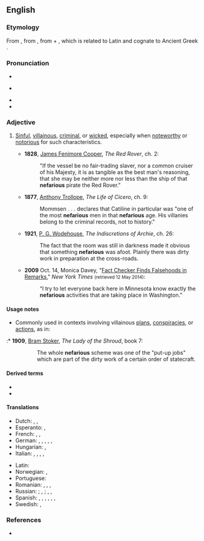 ==English==
{{was wotd|2006|February|23}}

===Etymology===
From {{bor|en|la|nefārius||execrable, abominable}}, from {{m|la|nefās||something contrary to divine law, an impious deed, sin, crime}}, from {{m|la|ne-||not}} + {{m|la|fās||the dictates of religion, divine law}}, which is related to Latin {{m|la|for||I speak, I say}} and cognate to Ancient Greek {{m|grc|φημί||I say}}.

===Pronunciation===
* {{IPA|/nɛˈfɛəɹi.əs/|lang=en}}
* {{a|UK}} {{IPA|/nɪˈfɛːɹɪ.əs/|lang=en}}
* {{audio|en-au-nefarious.ogg|Audio (AU)|lang=en}}
* {{rhymes|ɛəriəs|lang=en}}

===Adjective===
{{en-adj}}

# [[sinful|Sinful]], [[villainous]], [[criminal]], or [[wicked]], especially when [[noteworthy]] or [[notorious]] for such characteristics.
#: {{syn|en|evil|iniquitous|sinister|underhanded|vile|good-for-nothing|Thesaurus:evil}}
#* '''1828''', [[w:James Fenimore Cooper|James Fenimore Cooper]], ''The Red Rover'', ch. 2:
#*: "If the vessel be no fair-trading slaver, nor a common cruiser of his Majesty, it is as tangible as the best man's reasoning, that she may be neither more nor less than the ship of that '''nefarious''' pirate the Red Rover."
#* '''1877''', [[w:Anthony Trollope|Anthony Trollope]], ''The Life of Cicero'', ch. 9:
#*: Mommsen . . . declares that Catiline in particular was "one of the most '''nefarious''' men in that '''nefarious''' age. His villanies belong to the criminal records, not to history."
#* '''1921''', [[w:P. G. Wodehouse|P. G. Wodehouse]], ''The Indiscretions of Archie'', ch. 26:
#*: The fact that the room was still in darkness made it obvious that something '''nefarious''' was afoot. Plainly there was dirty work in preparation at the cross-roads.
#* '''2009''' Oct. 14, Monica Davey, "[http://www.nytimes.com/2009/10/15/us/politics/15bachside.html?_r=0 Fact Checker Finds Falsehoods in Remarks]," ''New York Times'' <small>(retrieved 12 May 2014)</small>:
#*: “I try to let everyone back here in Minnesota know exactly the '''nefarious''' activities that are taking place in Washington.”

====Usage notes====
* Commonly used in contexts involving villainous [[plan]]s, [[conspiracy|conspiracies]], or [[action]]s, as in:
:* '''1909''', [[w:Bram Stoker|Bram Stoker]], ''The Lady of the Shroud'', book 7:
::: The whole '''nefarious''' scheme was one of the "put-up jobs" which are part of the dirty work of a certain order of statecraft.

====Derived terms====
* {{l|en|nefariously}}
* {{l|en|nefariousness}}

====Translations====
{{trans-top|sinful, villainous, criminal, or wicked, especially when noteworthy or notorious for such characteristics}}
* Dutch: {{t+|nl|berucht}}, {{t+|nl|schandelijk}}, {{t+|nl|misdadig}}
* Esperanto: {{t|eo|skandala}}, {{t|eo|malfarinda}}
* French: {{t+|fr|infâme}}, {{t+|fr|scandaleux}}, {{t+|fr|criminel}}
* German: {{t+|de|berüchtigt}}, {{t+|de|schändlich}}, {{t+|de|ruchlos}}, {{t+|de|verachtenswert}}, {{t+|de|bösartig}}, {{t+|de|böse}}
* Hungarian: {{t+|hu|gyalázatos}}, {{t+|hu|alávaló}}
* Italian: {{t+|it|nefasto}}, {{t+|it|scellerato}}, {{t+|it|diabolico}}, {{t+|it|infernale}}, {{t+|it|sinistro}}
{{trans-mid}}
* Latin: {{t|la|nefārius}}
* Norwegian: {{t|no|avskyelig}}, {{t|no|skjendig}}
* Portuguese: {{t+|pt|nefasto}}
* Romanian: {{t+|ro|abject}}, {{t+|ro|infam}}, {{t+|ro|păcătos}}, {{t+|ro|vicios}}
* Russian: {{t+|ru|бесче́стный|m}}; {{t+|ru|нече́стный|m}}, {{t+|ru|ни́зкий|m}}; {{t+|ru|гну́сный|m}}, {{t+|ru|ме́рзкий|m}}, {{t+|ru|по́длый|m}}
* Spanish: {{t|es|nefario}}, {{t+|es|nefando}}, {{t+|es|feo}}, {{t+|es|infame}}, {{t|es|vicioso}}, {{t+|es|malvado}}, {{t+|es|inicuo}}
* Swedish: {{t+|sv|skändlig}}, {{t|sv|gudlös}}
{{trans-bottom}}

===References===
* {{R:OneLook}}